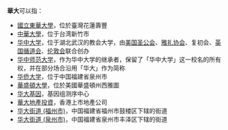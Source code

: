 '''華大'''可以指：

*[[國立東華大學|國立東華大學]]，位於臺灣花蓮壽豐
*[[中華大學|中華大學]]，位于台湾新竹市
*[[华中大学|华中大学]]，位于湖北武汉的教会大学，由[[美国圣公会中国差会|美国圣公会]]、[[雅礼协会|雅礼协会]]、复初会、[[英国循道会|英国循道会]]、[[倫敦傳道會|伦敦会]]联合创办
*[[华中师范大学|华中师范大学]]，作为华中大学的继承者，保留了「华中大学」这一校名的所有权，并在部分场合沿用「华大」作为简称
*[[华侨大学|华侨大学]]，位于中国福建省泉州市
*[[華盛頓大學|華盛頓大學]]，位於美國華盛頓州西雅圖
*[[华大基因|华大基因]]，基因组测序中心
*[[華大地產投資|華大地產投資]]，香港上市地產公司
*[[华大街道_(福州市)|华大街道 (福州市)]]，中国福建省福州市鼓楼区下辖的街道
*[[华大街道_(泉州市)|华大街道 (泉州市)]]，中国福建省泉州市丰泽区下辖的街道

{{Disambig|Cat=二字消歧义}}